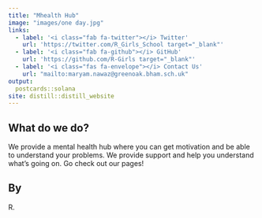 ```yaml
---
title: "Mhealth Hub"
image: "images/one day.jpg"
links:
  - label: '<i class="fab fa-twitter"></i> Twitter'
    url: 'https://twitter.com/R_Girls_School target="_blank"'
  - label: '<i class="fab fa-github"></i> GitHub'
    url: 'https://github.com/R-Girls target="_blank"'
  - label: '<i class="fas fa-envelope"></i> Contact Us'
    url: "mailto:maryam.nawaz@greenoak.bham.sch.uk"
output:
  postcards::solana
site: distill::distill_website
---
```

 
## What do we do?
 
We provide a mental health hub where you can get motivation and be able to understand your problems. We provide support and help you understand what's going on. Go check out our pages!


## By

| R. 


